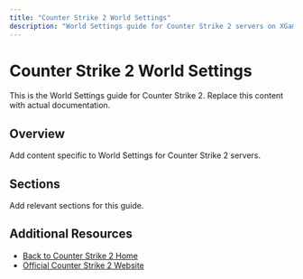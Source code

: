 ```yaml
---
title: "Counter Strike 2 World Settings"
description: "World Settings guide for Counter Strike 2 servers on XGamingServer"
---
```


# Counter Strike 2 World Settings

This is the World Settings guide for Counter Strike 2. Replace this content with actual documentation.

## Overview

Add content specific to World Settings for Counter Strike 2 servers.

## Sections

Add relevant sections for this guide.

## Additional Resources

- [Back to Counter Strike 2 Home](./index)
- [Official Counter Strike 2 Website](https://example.com)
